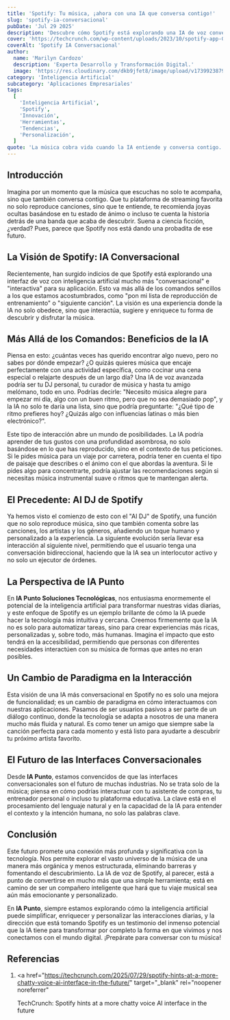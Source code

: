 ```yaml
---
title: 'Spotify: Tu música, ¡ahora con una IA que conversa contigo!'
slug: 'spotify-ia-conversacional'
pubDate: 'Jul 29 2025'
description: 'Descubre cómo Spotify está explorando una IA de voz conversacional e interactiva para transformar la experiencia musical, ofreciendo recomendaciones personalizadas y diálogos que enriquecen el descubrimiento de canciones.'
cover: 'https://techcrunch.com/wp-content/uploads/2023/10/spotify-app-GettyImages-1689920063-e1702479483636.jpeg'
coverAlt: 'Spotify IA Conversacional'
author:
  name: 'Marilyn Cardozo'
  description: 'Experta Desarrollo y Transformación Digital.'
  image: 'https://res.cloudinary.com/dkb9jfet8/image/upload/v1739923879/marilyn_s2mi4a.png'
category: 'Inteligencia Artificial'
subcategory: 'Aplicaciones Empresariales'
tags:
  [
    'Inteligencia Artificial',
    'Spotify',
    'Innovación',
    'Herramientas',
    'Tendencias',
    'Personalización',
  ]
quote: 'La música cobra vida cuando la IA entiende y conversa contigo.'
---
```


<h2 id="introduccion">Introducción</h2>

Imagina por un momento que la música que escuchas no solo te acompaña, sino que también conversa contigo. Que tu plataforma de streaming favorita no solo reproduce canciones, sino que te entiende, te recomienda joyas ocultas basándose en tu estado de ánimo o incluso te cuenta la historia detrás de una banda que acaba de descubrir. Suena a ciencia ficción, ¿verdad? Pues, parece que Spotify nos está dando una probadita de ese futuro.

<h2 id="la-vision-de-spotify-ia-conversacional">
  La Visión de Spotify: IA Conversacional
</h2>

Recientemente, han surgido indicios de que Spotify está explorando una interfaz de voz con inteligencia artificial mucho más "conversacional" e "interactiva" para su aplicación. Esto va más allá de los comandos sencillos a los que estamos acostumbrados, como "pon mi lista de reproducción de entrenamiento" o "siguiente canción". La visión es una experiencia donde la IA no solo obedece, sino que interactúa, sugiere y enriquece tu forma de descubrir y disfrutar la música.

<h2 id="mas-alla-de-los-comandos-beneficios-de-la-ia">
  Más Allá de los Comandos: Beneficios de la IA
</h2>

Piensa en esto: ¿cuántas veces has querido encontrar algo nuevo, pero no sabes por dónde empezar? ¿O quizás quieres música que encaje perfectamente con una actividad específica, como cocinar una cena especial o relajarte después de un largo día? Una IA de voz avanzada podría ser tu DJ personal, tu curador de música y hasta tu amigo melómano, todo en uno. Podrías decirle: "Necesito música alegre para empezar mi día, algo con un buen ritmo, pero que no sea demasiado pop", y la IA no solo te daría una lista, sino que podría preguntarte: "¿Qué tipo de ritmo prefieres hoy? ¿Quizás algo con influencias latinas o más bien electrónico?".

Este tipo de interacción abre un mundo de posibilidades. La IA podría aprender de tus gustos con una profundidad asombrosa, no solo basándose en lo que has reproducido, sino en el contexto de tus peticiones. Si le pides música para un viaje por carretera, podría tener en cuenta el tipo de paisaje que describes o el ánimo con el que abordas la aventura. Si le pides algo para concentrarte, podría ajustar las recomendaciones según si necesitas música instrumental suave o ritmos que te mantengan alerta.

<h2 id="el-precedente-ai-dj-de-spotify">El Precedente: AI DJ de Spotify</h2>

Ya hemos visto el comienzo de esto con el "AI DJ" de Spotify, una función que no solo reproduce música, sino que también comenta sobre las canciones, los artistas y los géneros, añadiendo un toque humano y personalizado a la experiencia. La siguiente evolución sería llevar esa interacción al siguiente nivel, permitiendo que el usuario tenga una conversación bidireccional, haciendo que la IA sea un interlocutor activo y no solo un ejecutor de órdenes.

<h2 id="la-perspectiva-de-ia-punto">La Perspectiva de IA Punto</h2>

En **IA Punto Soluciones Tecnológicas**, nos entusiasma enormemente el potencial de la inteligencia artificial para transformar nuestras vidas diarias, y este enfoque de Spotify es un ejemplo brillante de cómo la IA puede hacer la tecnología más intuitiva y cercana. Creemos firmemente que la IA no es solo para automatizar tareas, sino para crear experiencias más ricas, personalizadas y, sobre todo, más humanas. Imagina el impacto que esto tendrá en la accesibilidad, permitiendo que personas con diferentes necesidades interactúen con su música de formas que antes no eran posibles.

<h2 id="un-cambio-de-paradigma-en-la-interaccion">
  Un Cambio de Paradigma en la Interacción
</h2>

Esta visión de una IA más conversacional en Spotify no es solo una mejora de funcionalidad; es un cambio de paradigma en cómo interactuamos con nuestras aplicaciones. Pasamos de ser usuarios pasivos a ser parte de un diálogo continuo, donde la tecnología se adapta a nosotros de una manera mucho más fluida y natural. Es como tener un amigo que siempre sabe la canción perfecta para cada momento y está listo para ayudarte a descubrir tu próximo artista favorito.

<h2 id="el-futuro-de-las-interfaces-conversacionales">
  El Futuro de las Interfaces Conversacionales
</h2>

Desde **IA Punto**, estamos convencidos de que las interfaces conversacionales son el futuro de muchas industrias. No se trata solo de la música; piensa en cómo podrías interactuar con tu asistente de compras, tu entrenador personal o incluso tu plataforma educativa. La clave está en el procesamiento del lenguaje natural y en la capacidad de la IA para entender el contexto y la intención humana, no solo las palabras clave.

<h2 id="conclusion">Conclusión</h2>

Este futuro promete una conexión más profunda y significativa con la tecnología. Nos permite explorar el vasto universo de la música de una manera más orgánica y menos estructurada, eliminando barreras y fomentando el descubrimiento. La IA de voz de Spotify, al parecer, está a punto de convertirse en mucho más que una simple herramienta; está en camino de ser un compañero inteligente que hará que tu viaje musical sea aún más emocionante y personalizado.

En **IA Punto**, siempre estamos explorando cómo la inteligencia artificial puede simplificar, enriquecer y personalizar las interacciones diarias, y la dirección que está tomando Spotify es un testimonio del inmenso potencial que la IA tiene para transformar por completo la forma en que vivimos y nos conectamos con el mundo digital. ¡Prepárate para conversar con tu música!

<h2 id="referencias">Referencias</h2>

1.  <a
      href="https://techcrunch.com/2025/07/29/spotify-hints-at-a-more-chatty-voice-ai-interface-in-the-future/"
      target="_blank"
      rel="noopener noreferrer"
    >
      TechCrunch: Spotify hints at a more chatty voice AI interface in the
      future
    </a>
